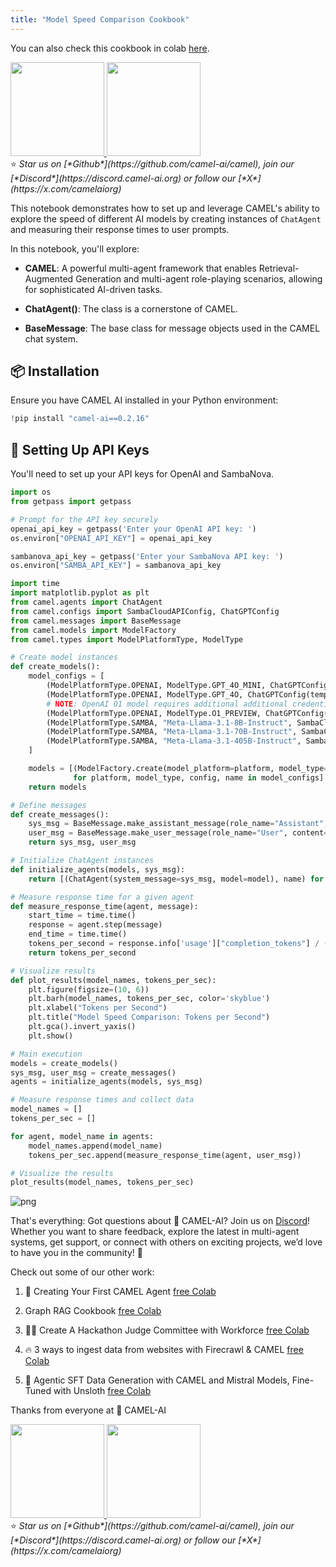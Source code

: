 ```yaml
---
title: "Model Speed Comparison Cookbook"
---
```

You can also check this cookbook in colab [here](https://colab.research.google.com/drive/1oZfsgYfPPLVtMeA6DhsCd5jbdiAzEQSW?usp=sharing).

<div class="align-center">
<div className="flex justify-center items-center gap-4 mb-8">
  <a href="https://www.camel-ai.org/">
    <img src="https://i.postimg.cc/KzQ5rfBC/button.png" width="150" />
  </a>
  <a href="https://discord.camel-ai.org">
    <img src="https://i.postimg.cc/L4wPdG9N/join-2.png" width="150" />
  </a>
</div>
⭐ <i>Star us on [*Github*](https://github.com/camel-ai/camel), join our [*Discord*](https://discord.camel-ai.org) or follow our [*X*](https://x.com/camelaiorg)</i>
</div>

This notebook demonstrates how to set up and leverage CAMEL's ability to explore the speed of different AI models by creating instances of `ChatAgent` and measuring their response times to user prompts.

In this notebook, you'll explore:

* **CAMEL**: A powerful multi-agent framework that enables Retrieval-Augmented Generation and multi-agent role-playing scenarios, allowing for sophisticated AI-driven tasks.

* **ChatAgent()**: The class is a cornerstone of CAMEL. 

* **BaseMessage**: The base class for message objects used in the CAMEL chat system.

## 📦 Installation

Ensure you have CAMEL AI installed in your Python environment:


```python
!pip install "camel-ai==0.2.16"
```

## 🔑 Setting Up API Keys

You'll need to set up your API keys for OpenAI and SambaNova.


```python
import os
from getpass import getpass

# Prompt for the API key securely
openai_api_key = getpass('Enter your OpenAI API key: ')
os.environ["OPENAI_API_KEY"] = openai_api_key

sambanova_api_key = getpass('Enter your SambaNova API key: ')
os.environ["SAMBA_API_KEY"] = sambanova_api_key
```
    


```python
import time
import matplotlib.pyplot as plt
from camel.agents import ChatAgent
from camel.configs import SambaCloudAPIConfig, ChatGPTConfig
from camel.messages import BaseMessage
from camel.models import ModelFactory
from camel.types import ModelPlatformType, ModelType

# Create model instances
def create_models():
    model_configs = [
        (ModelPlatformType.OPENAI, ModelType.GPT_4O_MINI, ChatGPTConfig(temperature=0.0, max_tokens=2000), "OpenAI GPT-4O Mini"),
        (ModelPlatformType.OPENAI, ModelType.GPT_4O, ChatGPTConfig(temperature=0.0, max_tokens=2000), "OpenAI GPT-4O"),
        # NOTE: OpenAI O1 model requires additional additional credentials
        (ModelPlatformType.OPENAI, ModelType.O1_PREVIEW, ChatGPTConfig(temperature=0.0), "OpenAI O1 Preview"),
        (ModelPlatformType.SAMBA, "Meta-Llama-3.1-8B-Instruct", SambaCloudAPIConfig(temperature=0.0, max_tokens=2000), "SambaNova Llama 8B"),
        (ModelPlatformType.SAMBA, "Meta-Llama-3.1-70B-Instruct", SambaCloudAPIConfig(temperature=0.0, max_tokens=2000), "SambaNova Llama 70B"),
        (ModelPlatformType.SAMBA, "Meta-Llama-3.1-405B-Instruct", SambaCloudAPIConfig(temperature=0.0, max_tokens=2000), "SambaNova Llama 405B")
    ]

    models = [(ModelFactory.create(model_platform=platform, model_type=model_type, model_config_dict=config.as_dict(), url="https://api.sambanova.ai/v1" if platform == ModelPlatformType.SAMBA else None), name)
              for platform, model_type, config, name in model_configs]
    return models

# Define messages
def create_messages():
    sys_msg = BaseMessage.make_assistant_message(role_name="Assistant", content="You are a helpful assistant.")
    user_msg = BaseMessage.make_user_message(role_name="User", content="Tell me a long story.")
    return sys_msg, user_msg

# Initialize ChatAgent instances
def initialize_agents(models, sys_msg):
    return [(ChatAgent(system_message=sys_msg, model=model), name) for model, name in models]

# Measure response time for a given agent
def measure_response_time(agent, message):
    start_time = time.time()
    response = agent.step(message)
    end_time = time.time()
    tokens_per_second = response.info['usage']["completion_tokens"] / (end_time - start_time)
    return tokens_per_second

# Visualize results
def plot_results(model_names, tokens_per_sec):
    plt.figure(figsize=(10, 6))
    plt.barh(model_names, tokens_per_sec, color='skyblue')
    plt.xlabel("Tokens per Second")
    plt.title("Model Speed Comparison: Tokens per Second")
    plt.gca().invert_yaxis()
    plt.show()

# Main execution
models = create_models()
sys_msg, user_msg = create_messages()
agents = initialize_agents(models, sys_msg)

# Measure response times and collect data
model_names = []
tokens_per_sec = []

for agent, model_name in agents:
    model_names.append(model_name)
    tokens_per_sec.append(measure_response_time(agent, user_msg))

# Visualize the results
plot_results(model_names, tokens_per_sec)
```
    

    
![png](model_speed_comparison_files/model_speed_comparison_9_1.png)
    


That's everything: Got questions about 🐫 CAMEL-AI? Join us on [Discord](https://discord.camel-ai.org)! Whether you want to share feedback, explore the latest in multi-agent systems, get support, or connect with others on exciting projects, we’d love to have you in the community! 🤝

Check out some of our other work:

1. 🐫 Creating Your First CAMEL Agent [free Colab](https://docs.camel-ai.org/cookbooks/create_your_first_agent.html)

2.  Graph RAG Cookbook [free Colab](https://colab.research.google.com/drive/1uZKQSuu0qW6ukkuSv9TukLB9bVaS1H0U?usp=sharing)

3. 🧑‍⚖️ Create A Hackathon Judge Committee with Workforce [free Colab](https://colab.research.google.com/drive/18ajYUMfwDx3WyrjHow3EvUMpKQDcrLtr?usp=sharing)

4. 🔥 3 ways to ingest data from websites with Firecrawl & CAMEL [free Colab](https://colab.research.google.com/drive/1lOmM3VmgR1hLwDKdeLGFve_75RFW0R9I?usp=sharing)

5. 🦥 Agentic SFT Data Generation with CAMEL and Mistral Models, Fine-Tuned with Unsloth [free Colab](https://colab.research.google.com/drive/1lYgArBw7ARVPSpdwgKLYnp_NEXiNDOd-?usp=sharingg)

Thanks from everyone at 🐫 CAMEL-AI


<div class="align-center">
<div className="flex justify-center items-center gap-4 mb-8">
  <a href="https://www.camel-ai.org/">
    <img src="https://i.postimg.cc/KzQ5rfBC/button.png" width="150" />
  </a>
  <a href="https://discord.camel-ai.org">
    <img src="https://i.postimg.cc/L4wPdG9N/join-2.png" width="150" />
  </a>
</div>
⭐ <i>Star us on [*Github*](https://github.com/camel-ai/camel), join our [*Discord*](https://discord.camel-ai.org) or follow our [*X*](https://x.com/camelaiorg)</i>
</div>

